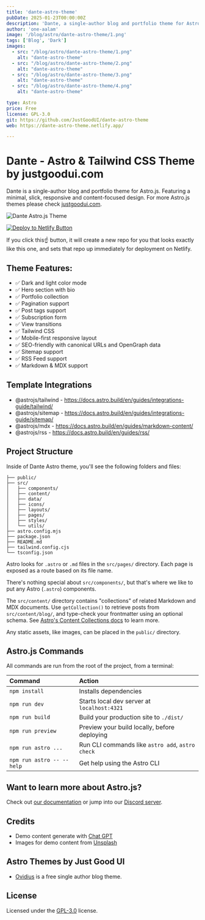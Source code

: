 ```yaml
---
title: 'dante-astro-theme'
pubDate: 2025-01-23T00:00:00Z
description: 'Dante, a single-author blog and portfolio theme for Astro.js. '
author: 'one-aalam'
image: '/blog/astro/dante-astro-theme/1.png'
tags: ['Blog', 'Dark']
images:
  - src: "/blog/astro/dante-astro-theme/1.png"
    alt: "dante-astro-theme"
  - src: "/blog/astro/dante-astro-theme/2.png"
    alt: "dante-astro-theme"
  - src: "/blog/astro/dante-astro-theme/3.png"
    alt: "dante-astro-theme"
  - src: "/blog/astro/dante-astro-theme/4.png"
    alt: "dante-astro-theme"

type: Astro
price: Free
license: GPL-3.0
git: https://github.com/JustGoodUI/dante-astro-theme
web: https://dante-astro-theme.netlify.app/

---
```



# Dante - Astro & Tailwind CSS Theme by justgoodui.com

Dante is a single-author blog and portfolio theme for Astro.js. Featuring a minimal, slick, responsive and content-focused design. For more Astro.js themes please check [justgoodui.com](https://justgoodui.com/).

![Dante Astro.js Theme](/blog/astro/dante-astro-theme/dante-preview.jpg)

[![Deploy to Netlify Button](https://www.netlify.com/img/deploy/button.svg)](https://app.netlify.com/start/deploy?repository=https://github.com/JustGoodUI/dante-astro-theme)

If you click this☝️ button, it will create a new repo for you that looks exactly like this one, and sets that repo up immediately for deployment on Netlify.

## Theme Features:

- ✅ Dark and light color mode
- ✅ Hero section with bio
- ✅ Portfolio collection
- ✅ Pagination support
- ✅ Post tags support
- ✅ Subscription form
- ✅ View transitions
- ✅ Tailwind CSS
- ✅ Mobile-first responsive layout
- ✅ SEO-friendly with canonical URLs and OpenGraph data
- ✅ Sitemap support
- ✅ RSS Feed support
- ✅ Markdown & MDX support

## Template Integrations

- @astrojs/tailwind - https://docs.astro.build/en/guides/integrations-guide/tailwind/
- @astrojs/sitemap - https://docs.astro.build/en/guides/integrations-guide/sitemap/
- @astrojs/mdx - https://docs.astro.build/en/guides/markdown-content/
- @astrojs/rss - https://docs.astro.build/en/guides/rss/

## Project Structure

Inside of Dante Astro theme, you'll see the following folders and files:

```text
├── public/
├── src/
│   ├── components/
│   ├── content/
│   ├── data/
│   ├── icons/
│   ├── layouts/
│   ├── pages/
│   ├── styles/
│   └── utils/
├── astro.config.mjs
├── package.json
├── README.md
├── tailwind.config.cjs
└── tsconfig.json
```

Astro looks for `.astro` or `.md` files in the `src/pages/` directory. Each page is exposed as a route based on its file name.

There's nothing special about `src/components/`, but that's where we like to put any Astro (`.astro`) components.

The `src/content/` directory contains "collections" of related Markdown and MDX documents. Use `getCollection()` to retrieve posts from `src/content/blog/`, and type-check your frontmatter using an optional schema. See [Astro's Content Collections docs](https://docs.astro.build/en/guides/content-collections/) to learn more.

Any static assets, like images, can be placed in the `public/` directory.

## Astro.js Commands

All commands are run from the root of the project, from a terminal:

| Command                   | Action                                           |
| :------------------------ | :----------------------------------------------- |
| `npm install`             | Installs dependencies                            |
| `npm run dev`             | Starts local dev server at `localhost:4321`      |
| `npm run build`           | Build your production site to `./dist/`          |
| `npm run preview`         | Preview your build locally, before deploying     |
| `npm run astro ...`       | Run CLI commands like `astro add`, `astro check` |
| `npm run astro -- --help` | Get help using the Astro CLI                     |

## Want to learn more about Astro.js?

Check out [our documentation](https://docs.astro.build) or jump into our [Discord server](https://astro.build/chat).

## Credits

- Demo content generate with [Chat GPT](https://chat.openai.com/)
- Images for demo content from [Unsplash](https://unsplash.com/)

## Astro Themes by Just Good UI

- [Ovidius](https://github.com/JustGoodUI/ovidius-astro-theme) is a free single author blog theme.

## License

Licensed under the [GPL-3.0](https://github.com/JustGoodUI/dante-astro-theme/blob/main/LICENSE) license.


